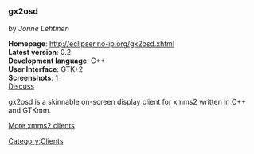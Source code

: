 ===gx2osd===
by ''Jonne Lehtinen''

'''Homepage''': http://eclipser.no-ip.org/gx2osd.xhtml<br />
'''Latest version''': 0.2<br />
'''Development language''': C++<br />
'''User Interface''': GTK+2<br />
'''Screenshots''': [http://eclipser.no-ip.org/gx2osd.png]<br />
[[Talk:Client:gx2osd | Discuss]]

gx2osd is a skinnable on-screen display client for xmms2 written in C++ and GTKmm.

[[XMMS2 Clients | More xmms2 clients]]

[[Category:Clients]]